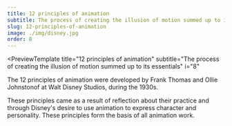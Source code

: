 ```yaml
---
title: 12 principles of animation
subtitle: The process of creating the illusion of motion summed up to its essentials.
slug: 12-principles-of-animation
image: ./img/disney.jpg
order: 8
---
```


<PreviewTemplate
  title="12 principles of animation"
  subtitle="The process of creating the illusion of motion summed up to its essentials"
  i="8"
>
  The 12 principles of animation were developed by Frank Thomas and Ollie
  Johnstonof at Walt Disney Studios, during the 1930s. 
  
  These principles came as
  a result of reflection about their practice and through Disney's desire to use
  animation to express character and personality. These principles form the
  basis of all animation work.

  <ReadTheNextArticle
    title="Squash & Stretch"
    description="When applied, it gives your animated characters and objects ..."
    linkTo="/12-principles-of-animation/squash-&-stretch"
  />

</PreviewTemplate>